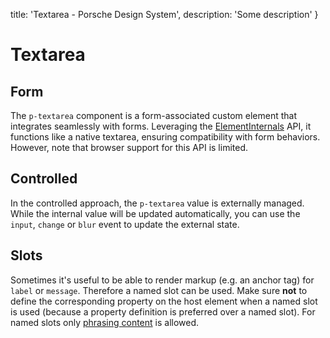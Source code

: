 
  title: 'Textarea - Porsche Design System',
  description: 'Some description'
}

# Textarea <ComponentStatus tagName="p-textarea"></ComponentStatus>

<TableOfContents headings={[]} />

## Form

The `p-textarea` component is a form-associated custom element that integrates seamlessly with forms. Leveraging the
[ElementInternals](https://developer.mozilla.org/en-US/docs/Web/API/ElementInternals) API, it functions like a native
textarea, ensuring compatibility with form behaviors. However, note that browser support for this API is limited.

<ComponentExample codeSample={textareaExample} />

## Controlled

In the controlled approach, the `p-textarea` value is externally managed. While the internal value will be updated
automatically, you can use the `input`, `change` or `blur` event to update the external state.

<ComponentExample codeSample={textareaExampleControlled} />

## Slots

Sometimes it's useful to be able to render markup (e.g. an anchor tag) for `label` or `message`. Therefore a named slot
can be used. Make sure **not** to define the corresponding property on the host element when a named slot is used
(because a property definition is preferred over a named slot). For named slots only
[phrasing content](https://developer.mozilla.org/en-US/docs/Web/Guide/HTML/Content_categories#Phrasing_content) is
allowed.

<ComponentStory story={textareaStorySlots} />

